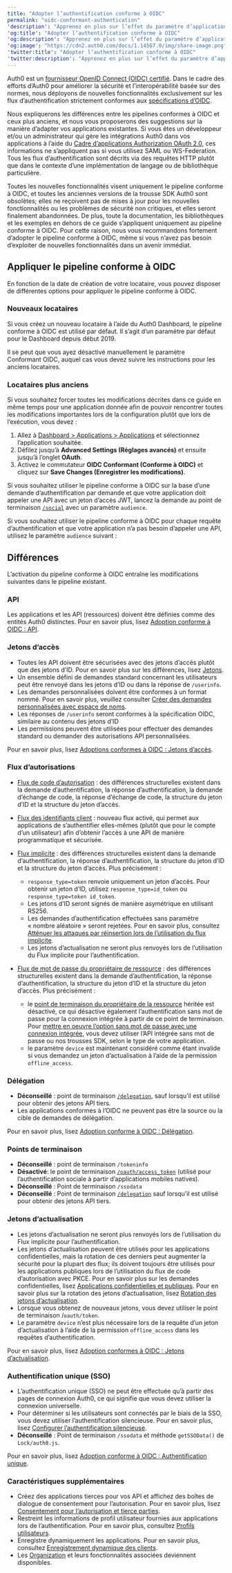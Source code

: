 ```yaml
---
title: "Adopter l’authentification conforme à OIDC"
permalink: "oidc-conformant-authentication"
'description': "Apprenez en plus sur l’effet du paramètre d’application conforme à OIDC sur le pipeline d’authentification."
'og:title': "Adopter l’authentification conforme à OIDC"
'og:description': "Apprenez en plus sur l’effet du paramètre d’application conforme à OIDC sur le pipeline d’authentification."
'og:image': "https://cdn2.auth0.com/docs/1.14567.0/img/share-image.png"
'twitter:title': "Adopter l’authentification conforme à OIDC"
'twitter:description': "Apprenez en plus sur l’effet du paramètre d’application conforme à OIDC sur le pipeline d’authentification."
---
```



Auth0 est un [fournisseur OpenID Connect (OIDC) certifié](http://openid.net/certification/). Dans le cadre des efforts d’Auth0 pour améliorer la sécurité et l’interopérabilité basée sur des normes, nous déployons de nouvelles fonctionnalités exclusivement sur les flux d’authentification strictement conformes aux [spécifications d’OIDC](http://openid.net/specs/openid-connect-core-1_0.html).

Nous expliquerons les différences entre les pipelines conformes à OIDC et ceux plus anciens, et nous vous proposerons des suggestions sur la manière d’adapter vos applications existantes. Si vous êtes un développeur et/ou un administrateur qui gère les intégrations Auth0 dans vos applications à l’aide du [Cadre d’applications Authorization OAuth 2.0](/docs/docs/fr-ca/authenticate/protocols/oauth), ces informations ne s’appliquent pas si vous utilisez <Tooltip href="/docs/docs/fr-ca/glossary?term=security-assertion-markup-language" tip="Security Assertion Markup Language (SAML)
Protocole normalisé permettant à deux parties d’échanger des informations d’authentification sans mot de passe." cta="Voir le glossaire">SAML</Tooltip> ou WS-Federation. Tous les flux d’authentification sont décrits via des requêtes HTTP plutôt que dans le contexte d’une implémentation de langage ou de bibliothèque particulière.

Toutes les nouvelles fonctionnalités visent uniquement le pipeline conforme à OIDC, et toutes les anciennes versions de la trousse SDK Auth0 sont obsolètes; elles ne reçoivent pas de mises à jour pour les nouvelles fonctionnalités ou les problèmes de sécurité non critiques, et elles seront finalement abandonnées. De plus, toute la documentation, les bibliothèques et les exemples en dehors de ce guide s’appliquent uniquement au pipeline conforme à OIDC. Pour cette raison, nous vous recommandons fortement d’adopter le pipeline conforme à OIDC, même si vous n’avez pas besoin d’exploiter de nouvelles fonctionnalités dans un avenir immédiat.

## Appliquer le pipeline conforme à OIDC

En fonction de la date de création de votre locataire, vous pouvez disposer de différentes options pour appliquer le pipeline conforme à OIDC.

### Nouveaux locataires

Si vous créez un nouveau locataire à l’aide du <Tooltip href="/docs/docs/fr-ca/glossary?term=auth0-dashboard" tip="Auth0 Dashboard
Principal produit d’Auth0 pour configurer vos services." cta="Voir le glossaire">Auth0 Dashboard</Tooltip>, le pipeline conforme à OIDC est utilisé par défaut. Il s’agit d’un paramètre par défaut pour le Dashboard depuis début 2019.

<Callout icon="file-lines" color="#0EA5E9" iconType="regular">

Il se peut que vous ayez désactivé manuellement le paramètre Conformant OIDC, auquel cas vous devez suivre les instructions pour les anciens locataires.

</Callout>

### Locataires plus anciens

Si vous souhaitez forcer toutes les modifications décrites dans ce guide en même temps pour une application donnée afin de pouvoir rencontrer toutes les modifications importantes lors de la configuration plutôt que lors de l’exécution, vous devez :

1. Allez à [Dashboard > Applications > Applications](https://manage.auth0.com/#/applications) et sélectionnez l’application souhaitée.
2. Défilez jusqu’à **Advanced Settings (Réglages avancés)**  et ensuite jusqu’à l’onglet **OAuth**.
3. Activez le commutateur **OIDC Conformant (Conforme à OIDC)** et cliquez sur **Save Changes (Enregistrer les modifications)**.

Si vous souhaitez utiliser le pipeline conforme à OIDC sur la base d’une demande d’authentification par demande et que votre application doit appeler une API avec un jeton d’accès <Tooltip href="/docs/docs/fr-ca/glossary?term=json-web-token" tip="Jeton Web JSON (JWT)
Format standard de jeton d’ID (et souvent de jeton d’accès) utilisé pour représenter en toute sécurité des demandes entre deux parties." cta="Voir le glossaire">JWT</Tooltip>, lancez la demande au point de terminaison [`/social`](/docs/docs/fr-ca/api/authentication#social) avec un paramètre `audience`.

Si vous souhaitez utiliser le pipeline conforme à OIDC pour chaque requête d’authentification et que votre application n’a pas besoin d’appeler une API, utilisez le paramètre `audience` suivant :


<AuthCodeBlock children={codeExample} language="text" lines />

## Différences

L’activation du pipeline conforme à OIDC entraîne les modifications suivantes dans le pipeline existant.

### API

Les applications et les API (ressources) doivent être définies comme des entités Auth0 distinctes. Pour en savoir plus, lisez [Adoption conforme à OIDC : API](/docs/docs/fr-ca/authenticate/login/oidc-conformant-authentication/oidc-adoption-apis).

### Jetons d’accès

* Toutes les API doivent être sécurisées avec des jetons d’accès plutôt que des jetons d’ID. Pour en savoir plus sur les différences, lisez [Jetons](/docs/docs/fr-ca/secure/tokens).
* Un ensemble défini de demandes standard concernant les utilisateurs peut être renvoyé dans les jetons d’ID ou dans la réponse de `/userinfo`.
* Les demandes personnalisées doivent être conformes à un format nommé. Pour en savoir plus, veuillez consulter [Créer des demandes personnalisées avec espace de noms](/docs/docs/fr-ca/secure/tokens/json-web-tokens/create-custom-claims).
* Les réponses de `/userinfo` seront conformes à la spécification OIDC, similaire au contenu des jetons d’ID
* Les permissions peuvent être utilisées pour effectuer des demandes standard ou demander des autorisations API personnalisées.

Pour en savoir plus, lisez [Adoptions conformes à OIDC : Jetons d’accès](/docs/docs/fr-ca/authenticate/login/oidc-conformant-authentication/oidc-adoption-access-tokens).

### Flux d’autorisations

* [Flux de code d’autorisation](/docs/docs/fr-ca/authenticate/login/oidc-conformant-authentication/oidc-adoption-auth-code-flow) : des différences structurelles existent dans la demande d’authentification, la réponse d’authentification, la demande d’échange de code, la réponse d’échange de code, la structure du jeton d’ID et la structure du jeton d’accès.
* [Flux des identifiants client](/docs/docs/fr-ca/authenticate/login/oidc-conformant-authentication/oidc-adoption-client-credentials-flow) : nouveau flux activé, qui permet aux applications de s’authentifier elles-mêmes (plutôt que pour le compte d’un utilisateur) afin d’obtenir l’accès à une API de manière programmatique et sécurisée.
* [Flux implicite](/docs/docs/fr-ca/authenticate/login/oidc-conformant-authentication/oidc-adoption-implicit-flow) : des différences structurelles existent dans la demande d’authentification, la réponse d’authentification, la structure du jeton d’ID et la structure du jeton d’accès. Plus précisément :

  + `response_type=token` renvoie uniquement un jeton d’accès. Pour obtenir un jeton d’ID, utilisez `response_type=id_token` ou `response_type=token id_token`.
  + Les jetons d’ID seront signés de manière asymétrique en utilisant RS256.
  + Les demandes d’authentification effectuées sans paramètre « nombre aléatoire » seront rejetées. Pour en savoir plus, consultez [Atténuer les attaques par réinsertion lors de l’utilisation du flux implicite](/docs/docs/fr-ca/get-started/authentication-and-authorization-flow/implicit-flow-with-form-post/mitigate-replay-attacks-when-using-the-implicit-flow).
  + Les jetons d’actualisation ne seront plus renvoyés lors de l’utilisation du Flux implicite pour l’authentification.
* [Flux de mot de passe du propriétaire de ressource](/docs/docs/fr-ca/authenticate/login/oidc-conformant-authentication/oidc-adoption-rop-flow) : des différences structurelles existent dans la demande d’authentification, la réponse d’authentification, la structure du jeton d’ID et la structure du jeton d’accès. Plus précisément :

  + le [point de terminaison du propriétaire de la ressource](/docs/docs/fr-ca/api/authentication#database-ad-ldap-active-) héritée est désactivé, ce qui désactive également l’authentification sans mot de passe pour la connexion intégrée à partir de ce point de terminaison. Pour [mettre en oeuvre l’option sans mot de passe avec une connexion intégrée](/docs/docs/fr-ca/connections/passwordless/guides/embedded-login), vous devez utiliser l’API intégrée sans mot de passe ou nos trousses SDK, selon le type de votre application.
  + le paramètre `device` est maintenant considéré comme étant invalide si vous demandez un jeton d’actualisation à l’aide de la permission `offline_access`.

### Délégation

* **Déconseillé** : point de terminaison [`/delegation`](/docs/docs/fr-ca/api/authentication#delegation), sauf lorsqu’il est utilisé pour obtenir des jetons API tiers.
* Les applications conformes à l’OIDC ne peuvent pas être la source ou la cible de demandes de délégation.

Pour en savoir plus, lisez [Adoption conforme à OIDC : Délégation](/docs/docs/fr-ca/authenticate/login/oidc-conformant-authentication/oidc-adoption-delegation).

### Points de terminaison

* **Déconseillé** : point de terminaison `/tokeninfo`
* **Désactivé**: le point de terminaison [`/oauth/access_token`](/docs/docs/fr-ca/api/authentication#post-oauth-access_token) (utilisé pour l’authentification sociale à partir d’applications mobiles natives).
* **Déconseillé** : Point de terminaison `/ssodata`
* **Déconseillé** : Point de terminaison [`/delegation`](/docs/docs/fr-ca/api/authentication#delegation) sauf lorsqu’il est utilisé pour obtenir des jetons API tiers.

### Jetons d’actualisation

* Les jetons d’actualisation ne seront plus renvoyés lors de l’utilisation du Flux implicite pour l’authentification.
* Les jetons d’actualisation peuvent être utilisés pour les applications confidentielles, mais la rotation de ces derniers peut augmenter la sécurité pour la plupart des flux; ils doivent toujours être utilisés pour les applications publiques lors de l’utilisation du flux de code d’autorisation avec PKCE. Pour en savoir plus sur les demandes confidentielles, lisez [Applications confidentielles et publiques](/docs/docs/fr-ca/get-started/applications/confidential-and-public-applications). Pour en savoir plus sur la rotation des jetons d’actualisation, lisez [Rotation des jetons d’actualisation](/docs/docs/fr-ca/secure/tokens/refresh-tokens/refresh-token-rotation).
* Lorsque vous obtenez de nouveaux jetons, vous devez utiliser le point de terminaison /`oauth/token`.
* Le paramètre `device` n’est plus nécessaire lors de la requête d’un jeton d’actualisation à l’aide de la permission `offline_access` dans les requêtes d’authentification.

Pour en savoir plus, lisez [Adoption conformes à OIDC : Jetons d’actualisation](/docs/docs/fr-ca/authenticate/login/oidc-conformant-authentication/oidc-adoption-refresh-tokens).

### Authentification unique (SSO)

* L’authentification unique (<Tooltip href="/docs/docs/fr-ca/glossary?term=single-sign-on" tip="Authentification unique (SSO)
Service qui, après qu’un utilisateur se soit connecté à une application, le connecte automatiquement à d’autres applications." cta="Voir le glossaire">SSO</Tooltip>) ne peut être effectuée qu’à partir des pages de connexion Auth0, ce qui signifie que vous devez utiliser la connexion universelle.
* Pour déterminer si les utilisateurs sont connectés par le biais de la SSO, vous devez utiliser l’authentification silencieuse. Pour en savoir plus, lisez [Configurer l’authentification silencieuse](/docs/docs/fr-ca/authenticate/login/configure-silent-authentication).
* **Déconseillé** : Point de terminaison `/ssodata` et méthode `getSSOData()` de `Lock/auth0.js`.

Pour en savoir plus, lisez [Adoption conforme à OIDC : Authentification unique](/docs/docs/fr-ca/authenticate/login/oidc-conformant-authentication/oidc-adoption-sso).

### Caractéristiques supplémentaires

* Créez des applications tierces pour vos API et affichez des boîtes de dialogue de consentement pour l’autorisation. Pour en savoir plus, lisez [Consentement pour l’autorisation et tierce parties](/docs/docs/fr-ca/get-started/applications/confidential-and-public-applications/user-consent-and-third-party-applications).
* Restreint les informations de profil utilisateur fournies aux applications lors de l’authentification. Pour en savoir plus, consultez [Profils utilisateurs](/docs/docs/fr-ca/manage-users/user-accounts/user-profiles/user-profile-structure).
* Enregistre dynamiquement les applications. Pour en savoir plus, consultez [Enregistrement dynamique des clients](/docs/docs/fr-ca/get-started/applications/dynamic-client-registration).
* Les [Organization](https://auth0.com/docs/manage-users/organizations) et leurs fonctionnalités associées deviennent disponibles.
